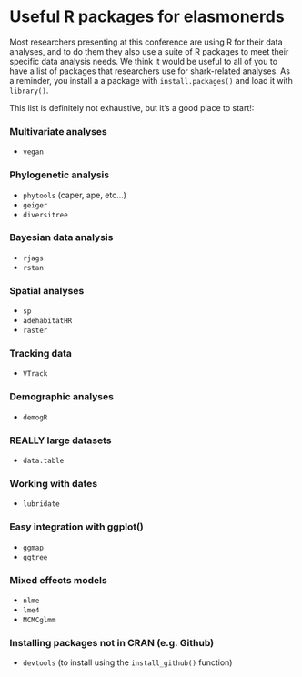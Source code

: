 Useful R packages for elasmonerds
======

  
Most researchers presenting at this conference are using R for their data analyses, and to do them they also use a suite of R packages to meet their specific data analysis needs. We think it would be useful to all of you to have a list of packages that researchers use for shark-related analyses. As a reminder, you install a a package with `install.packages()` and load it 
with `library()`.

This list is definitely not exhaustive, but it's a good place to start!:

### Multivariate analyses

- `vegan`

### Phylogenetic analysis

- `phytools` (caper, ape, etc...)
- `geiger`
- `diversitree`

### Bayesian data analysis

- `rjags`
- `rstan`

### Spatial analyses

- `sp`
- `adehabitatHR`
- `raster`

### Tracking data

- `VTrack`

### Demographic analyses

- `demogR`

### REALLY large datasets

- `data.table`

### Working with dates

- `lubridate`

### Easy integration with ggplot()

- `ggmap`
- `ggtree`

### Mixed effects models

- `nlme`
- `lme4`
- `MCMCglmm`

### Installing packages not in CRAN (e.g. Github)

- `devtools` (to install using the `install_github()` function)
